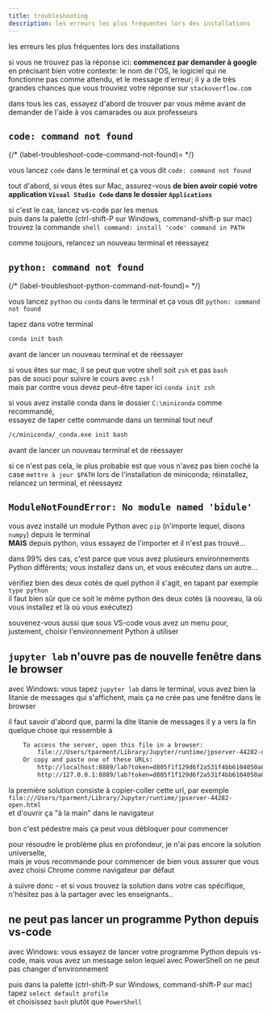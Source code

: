 ```yaml
---
title: troubleshooting
description: les erreurs les plus fréquentes lors des installations
---
```



<SidebarToggle />

les erreurs les plus fréquentes lors des installations

si vous ne trouvez pas la réponse ici: **commencez par demander à google** en précisant bien votre contexte: le nom de l'OS, le logiciel qui ne fonctionne pas comme attendu, et le message d'erreur; il y a de très grandes chances que vous trouviez votre réponse sur `stackoverflow.com`

dans tous les cas, essayez d'abord de trouver par vous même avant de demander de l'aide à vos camarades ou aux professeurs

## `code: command not found`

{/* (label-troubleshoot-code-command-not-found)= */}

<Admonition title="symptôme" type="danger">

vous lancez `code` dans le terminal et ça vous dit `code: command not found`
</Admonition>

<Admonition title="solution" type="tip">

tout d'abord, si vous êtes sur Mac, assurez-vous **de bien avoir copié votre application `Visual Studio Code` dans le dossier `Applications`**

si c'est le cas, lancez vs-code par les menus  
puis dans la palette (ctrl-shift-P sur Windows, command-shift-p sur mac)  
trouvez la commande `shell command: install 'code' command in PATH`

comme toujours, relancez un nouveau terminal et réessayez
</Admonition>

## `python: command not found`

{/* (label-troubleshoot-python-command-not-found)= */}

<Admonition title="symptôme" type="danger">

vous lancez `python` ou `conda` dans le terminal et ça vous dit `python: command not found`
</Admonition>

<Admonition title="solution 1" type="tip">

tapez dans votre terminal

```bash
conda init bash
```
avant de lancer un nouveau terminal et de réessayer

<Admonition title="sur mac" type="caution">

  si vous êtes sur mac, il se peut que votre shell soit `zsh` et pas `bash`  
  pas de souci pour suivre le cours avec `zsh` !  
  mais par contre vous devez peut-être taper ici `conda init zsh`
</Admonition>
</Admonition>

<Admonition title="solution 2 - Windows" type="tip">

si vous avez installé conda dans le dossier `C:\miniconda` comme recommandé,  
essayez de taper cette commande dans un terminal tout neuf

  ```bash
  /c/miniconda/_conda.exe init bash
  ```
  avant de lancer un nouveau terminal et de réessayer
</Admonition>

<Admonition title="solution 3" type="tip">

si ce n'est pas cela, le plus probable est que vous n'avez pas bien coché la case `mettre à jour $PATH` lors de l'installation de miniconda; réinstallez, relancez un terminal, et réessayez
</Admonition>

## `ModuleNotFoundError: No module named 'bidule'`

<Admonition title="symptôme" type="danger">

vous avez installé un module Python avec `pip` (n'importe lequel, disons `numpy`) depuis le terminal  
**MAIS** depuis python, vous essayez de l'importer et il n'est pas trouvé...
</Admonition>

<Admonition title="solution" type="tip">

dans 99% des cas, c'est parce que vous avez plusieurs environnements Python différents; vous installez dans un, et vous exécutez dans un autre...

vérifiez bien des deux cotés de quel python il s'agit, en tapant par exemple `type python`  
il faut bien sûr que ce soit le même python des deux cotés (à nouveau, là où vous installez et là où vous exécutez)
<Admonition title="dans vs-code" type="note">

souvenez-vous aussi que sous VS-code vous avez un menu pour, justement, choisir l'environnement Python à utiliser
</Admonition>
</Admonition>

## `jupyter lab` n'ouvre pas de nouvelle fenêtre dans le browser

<Admonition title="symptôme" type="danger">

avec Windows: vous tapez `jupyter lab` dans le terminal, vous avez bien la litanie de messages qui s'affichent, mais ça ne crée pas une fenêtre dans le browser
</Admonition>

<Admonition title="solution 1" type="tip">

il faut savoir d'abord que, parmi la dite litanie de messages il y a vers la fin quelque chose qui ressemble à
```bash
    To access the server, open this file in a browser:
        file:///Users/tparment/Library/Jupyter/runtime/jpserver-44282-open.html
    Or copy and paste one of these URLs:
        http://localhost:8889/lab?token=d805f1f129d6f2a531f4bb6104050a894c656c91059fe464
        http://127.0.0.1:8889/lab?token=d805f1f129d6f2a531f4bb6104050a894c656c91059fe464
```

la première solution consiste à copier-coller cette url, par exemple  
`file:///Users/tparment/Library/Jupyter/runtime/jpserver-44282-open.html`  
et d'ouvrir ça "à la main" dans le navigateur

bon c'est pédestre mais ça peut vous débloquer pour commencer
</Admonition>

<Admonition title="solution 2" type="tip">

pour résoudre le problème plus en profondeur, je n'ai pas encore la solution universelle,  
mais je vous recommande pour commencer de bien vous assurer que vous avez choisi Chrome comme navigateur par défaut

à suivre donc - et si vous trouvez la solution dans votre cas spécifique, n'hésitez pas à la partager avec les enseignants..
</Admonition>

## ne peut pas lancer un programme Python depuis vs-code

<Admonition title="symptôme" type="danger">

avec Windows: vous essayez de lancer votre programme Python depuis vs-code, mais vous avez un message selon lequel avec PowerShell on ne peut pas changer d'environnement
</Admonition>

<Admonition title="solution" type="tip">

puis dans la palette (ctrl-shift-P sur Windows, command-shift-P sur mac)  
tapez `select default profile`  
et choisissez `bash` plutôt que `PowerShell`
</Admonition>
